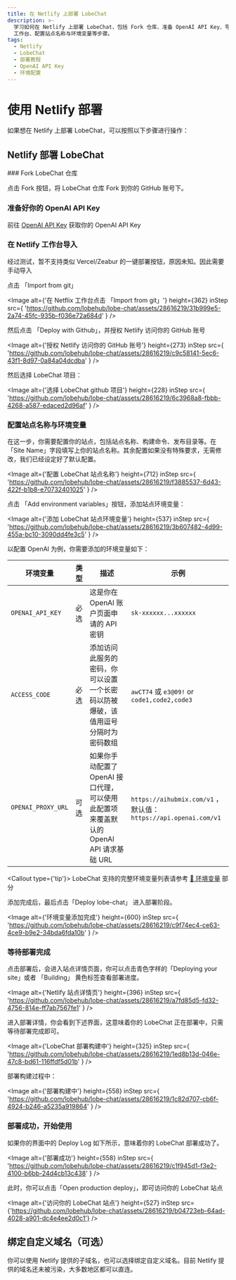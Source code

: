 ```yaml
---
title: 在 Netlify 上部署 LobeChat
description: >-
  学习如何在 Netlify 上部署 LobeChat，包括 Fork 仓库、准备 OpenAI API Key、导入到 Netlify
  工作台、配置站点名称与环境变量等步骤。
tags:
  - Netlify
  - LobeChat
  - 部署教程
  - OpenAI API Key
  - 环境配置
---
```


# 使用 Netlify 部署

如果想在 Netlify 上部署 LobeChat，可以按照以下步骤进行操作：

## Netlify 部署 LobeChat

<Steps>
  ### Fork LobeChat 仓库

点击 Fork 按钮，将 LobeChat 仓库 Fork 到你的 GitHub 账号下。

### 准备好你的 OpenAI API Key

前往 [OpenAI API Key](https://platform.openai.com/account/api-keys) 获取你的 OpenAI API Key

### 在 Netlify 工作台导入

<Callout>
  经过测试，暂不支持类似 Vercel/Zeabur
  的一键部署按钮，原因未知。因此需要手动导入
</Callout>

点击 「Import from git」

<Image
  alt={'在 Netflix 工作台点击 「Import from git」'}
  height={362}
  inStep
  src={
    'https://github.com/lobehub/lobe-chat/assets/28616219/31b999e5-2a74-45fc-935b-f036e72a684d'
  }
/>

然后点击 「Deploy with Github」，并授权 Netlify 访问你的 GitHub 账号

<Image
  alt={'授权 Netlify 访问你的 GitHub 账号'}
  height={273}
  inStep
  src={
    'https://github.com/lobehub/lobe-chat/assets/28616219/c9c58141-5ec6-43f1-8d97-0a84a04dcdba'
  }
/>

然后选择 LobeChat 项目：

<Image
  alt={'选择 LobeChat github 项目'}
  height={228}
  inStep
  src={
    'https://github.com/lobehub/lobe-chat/assets/28616219/6c3968a8-fbbb-4268-a587-edaced2d96af'
  }
/>

### 配置站点名称与环境变量

在这一步，你需要配置你的站点，包括站点名称、构建命令、发布目录等。在「Site Name」字段填写上你的站点名称。其余配置如果没有特殊要求，无需修改，我们已经设定好了默认配置。

<Image
  alt={'配置 LobeChat 站点名称'}
  height={712}
  inStep
  src={
    'https://github.com/lobehub/lobe-chat/assets/28616219/f3885537-6d43-422f-b1b8-e70732401025'
  }
/>

点击 「Add environment variables」按钮，添加站点环境变量：

<Image
  alt={'添加 LobeChat 站点环境变量'}
  height={537}
  inStep
  src={
    'https://github.com/lobehub/lobe-chat/assets/28616219/3b607482-4d99-455a-bc10-3090dd4fe3c5'
  }
/>

以配置 OpenAI 为例，你需要添加的环境变量如下：

| 环境变量           | 类型 | 描述                                                                                   | 示例                                                            |
| ------------------ | ---- | -------------------------------------------------------------------------------------- | --------------------------------------------------------------- |
| `OPENAI_API_KEY`   | 必选 | 这是你在 OpenAI 账户页面申请的 API 密钥                                                | `sk-xxxxxx...xxxxxx`                                            |
| `ACCESS_CODE`      | 必选 | 添加访问此服务的密码，你可以设置一个长密码以防被爆破，该值用逗号分隔时为密码数组       | `awCT74` 或 `e3@09!` or `code1,code2,code3`                     |
| `OPENAI_PROXY_URL` | 可选 | 如果你手动配置了 OpenAI 接口代理，可以使用此配置项来覆盖默认的 OpenAI API 请求基础 URL | `https://aihubmix.com/v1` ，默认值：`https://api.openai.com/v1` |

<Callout type={'tip'}>
  LobeChat 支持的完整环境变量列表请参考 [📘
  环境变量](/docs/self-hosting/environment-variables) 部分
</Callout>

添加完成后，最后点击「Deploy lobe-chat」 进入部署阶段。

<Image
  alt={'环境变量添加完成'}
  height={600}
  inStep
  src={
    'https://github.com/lobehub/lobe-chat/assets/28616219/c9f74ec4-ce63-4ce9-b9e2-34bda6fda10b'
  }
/>

### 等待部署完成

点击部署后，会进入站点详情页面，你可以点击青色字样的「Deploying your site」或者 「Building」 黄色标签查看部署进度。

<Image
  alt={'Netlify 站点详情页'}
  height={396}
  inStep
  src={
    'https://github.com/lobehub/lobe-chat/assets/28616219/a7fd85d5-fd32-4756-814e-ff7ab7567fe1'
  }
/>

进入部署详情，你会看到下述界面，这意味着你的 LobeChat 正在部署中，只需等待部署完成即可。

<Image
  alt={'LobeChat 部署构建中'}
  height={325}
  inStep
  src={
    'https://github.com/lobehub/lobe-chat/assets/28616219/1ed8b13d-046e-47c8-bd61-116ffdf5d01b'
  }
/>

部署构建过程中：

<Image
  alt={'部署构建中'}
  height={558}
  inStep
  src={
    'https://github.com/lobehub/lobe-chat/assets/28616219/1c82d707-cb6f-4924-b246-a5235a919864'
  }
/>

### 部署成功，开始使用

如果你的界面中的 Deploy Log 如下所示，意味着你的 LobeChat 部署成功了。

<Image
  alt={'部署成功'}
  height={558}
  inStep
  src={
    'https://github.com/lobehub/lobe-chat/assets/28616219/c1f945d1-f3e2-4100-b6bb-24d4cb13c438'
  }
/>

此时，你可以点击「Open production deploy」，即可访问你的 LobeChat 站点

  <Image alt={'访问你的 LobeChat 站点'} height={527} inStep src={'https://github.com/lobehub/lobe-chat/assets/28616219/b04723eb-64ad-4028-a901-dc4e4ee2d0c1'} />
</Steps>

## 绑定自定义域名（可选）

你可以使用 Netlify 提供的子域名，也可以选择绑定自定义域名。目前 Netlify 提供的域名还未被污染，大多数地区都可以直连。
